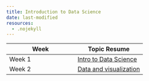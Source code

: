 ```yaml
---
title: Introduction to Data Science
date: last-modified
resources:
  - .nojekyll
---
```

|Week|Topic Resume|
|--------|--------|
|Week 1 | [Intro to Data Science](./Lecture-summaries/Intro-to-data-science.md)|
|Week 2 | [Data and visualization](./Lecture-summaries/Data-and-visualization.md)|
